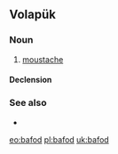 ==Volapük==

===Noun===
{{vo-noun}}

# [[moustache]]

====Declension====
{{vo-decl-noun}}

===See also===
* {{l|vo|mustag}}

[[eo:bafod]]
[[pl:bafod]]
[[uk:bafod]]